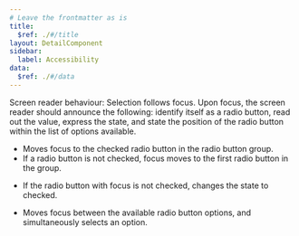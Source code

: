 ```yaml
---
# Leave the frontmatter as is
title:
  $ref: ./#/title
layout: DetailComponent
sidebar:
  label: Accessibility
data:
  $ref: ./#/data
---
```


Screen reader behaviour: Selection follows focus. Upon focus, the screen reader should announce the following: identify itself as a radio button, read out the value, express the state, and state the position of the radio button within the list of options available.

<KeyboardControls>
<KeyboardControl keyOrCombos="Tab">

- Moves focus to the checked radio button in the radio button group.
- If a radio button is not checked, focus moves to the first radio button in the group.

</KeyboardControl>
<KeyboardControl keyOrCombos="Space">

- If the radio button with focus is not checked, changes the state to checked.

</KeyboardControl>
<KeyboardControl keyOrCombos="Up / Down / Left / Right">

- Moves focus between the available radio button options, and simultaneously selects an option.

</KeyboardControl>
</KeyboardControls>
